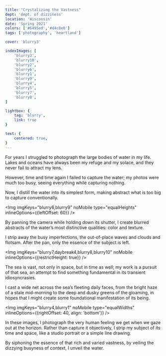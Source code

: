```yaml
---
title: "Crystalizing the Vastness"
dept: 'dept. of dizziness'
location: 'Wisconsin'
date: 'Spring 2021'
colors: ['#6495ed','#d4c8e0']
tags: ['photography', 'heartland']

cover: 'blurry3'

indexImages: [
    'blurry3',
    'blurry10',
    'blurry2',
    'blurry6',
    'blurry1',
    'blurry9',
    'blurry4',
    'blurry5',
    'blurry7',
    'blurry8',
]

lightbox: {
    tag: 'blurry',
    link: true
}

text: {
    centered: true,
}
---
```



For years I struggled to photograph the large bodies of water in my life. Lakes and oceans have always been my refuge and my solace, and they never fail to attract my lens.

However, time and time again I failed to capture the water; my photos were much too busy, seeing everything while capturing nothing. 

Now, I distill the water into its simplest form, making abstract what is too big to capture conventionally.

<Img imgKeys="blurry6,blurry9" noMobile type="equalHeights" inlineOptions={{leftOffset: 60}} />
<Img imgKeys="blurry7" mobileOnly />

By panning the camera while holding down its shutter, I create blurred abstracts of the water’s most distinctive qualities: color and texture.

I strip away the busy imperfections, the out-of-place waves and clouds and flotsam. After the pan, only the essence of the subject is left. 

<Img imgKeys="blurry7,daybreak4,blurry8,blurry10" noMobile inlineOptions={{restrictHeight: true}} />
<Img imgKeys="blurry8" mobileOnly />

The sea is vast, not only in space, but in time as well; my work is a pursuit of that sea, an attempt to find something fundamental in its transient idiosyncrasies.

I cast a wide net across the sea’s fleeting daily faces, from the bright haze of a stale mid-morning to the deep and dusky greens of the gloaming, in hopes that I might create some foundational manifestation of its being. 

<Img imgKeys="blurry4,blurry1" noMobile type="equalWidths" inlineOptions={{rightOffset: 40, align: 'bottom'}} />
<Img imgKeys="blurry10" mobileOnly />

In these images, I photograph the very human feeling we get when we gaze out at the horizon. Rather than capture it objectively, I strip my subject of its time and space, like a studio portrait or a simple line drawing.

By siphoning the essence of that rich and varied vastness, by veiling the dizzying busyness of context, I unveil the water.
